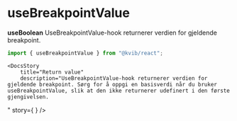 
<Meta title="Hooks/useBreakpointValue" />

# useBreakpointValue

**useBoolean** UseBreakpointValue-hook returnerer verdien for gjeldende breakpoint.

```jsx
import { useBreakpointValue } from "@kvib/react";
```

<Feedback component="useBreakpointValue"/>

<DocsContainer>

    <DocsStory
        title="Return value"
        description="UseBreakpointValue-hook returnerer verdien for gjeldende breakpoint. Sørg for å oppgi en basisverdi når du bruker useBreakpointValue, slik at den ikke returnerer udefinert i den første gjengivelsen.
"
        story={
            <Canvas>
                <BreakPointValueExample/>
                <Source code={breakpointStrings} dark/>
            </Canvas>
        }
    />
</DocsContainer>